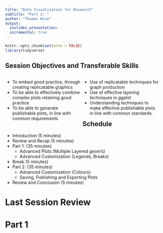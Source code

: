 ```yaml
---
title: "Data Visualisation for Research"
subtitle: "Part 2: "
author: "Thomas Wise"
output: 
  ioslides_presentation:
  incremental: true
---
```


```r
knitr::opts_chunk$set(echo = FALSE)
library(tidyverse)
```

## Session Objectives and Transferable Skills

<div style="float: left; width: 50%;">
- To embed good practice, through creating replicatable graphics
- To be able to effectively combine complex plots retaining good practice
- To be able to generate publishable plots, in line with common requirements 
</div>
<div style="float: right; width: 50%;">
- Use of replicatable techniques for graph production 
- Use of effective layering techniques in ggplot
- Understanding techniques to make effective publishable plots in line with common standards.
</div>

## Schedule 

- Introduction (5 minutes)
- Review and Recap (5 minutes)
- Part 1: (35 minutes)
    - Advanced Plots (Multiple Layered geom's)
    - Advanced Customization (Legends, Breaks)
- Break (5 minutes)
- Part 2: (35 minutes)
    - Advanced Customization (Colours)
    - Saving, Publishing and Exporting Plots
- Review and Conclusion (5 minutes)


# Last Session Review

# Part 1

## 